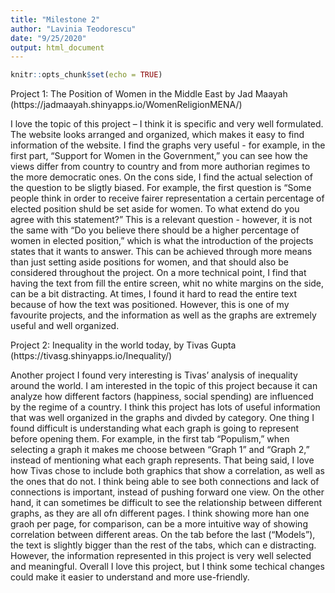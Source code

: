 ```yaml
---
title: "Milestone 2"
author: "Lavinia Teodorescu"
date: "9/25/2020"
output: html_document
---
```


```r
knitr::opts_chunk$set(echo = TRUE)
```

Project 1: The Position of Women in the Middle East by Jad Maayah (https://jadmaayah.shinyapps.io/WomenReligionMENA/)

I love the topic of this project -- I think it is specific and very well formulated. The website looks arranged and organized, which makes it easy to find information of the website. I find the graphs very useful - for example, in the first part, "Support for Women in the Government," you can see how the views differ from country to country and from more authorian regimes to the more democratic ones. On the cons side, I find the actual selection of the question to be sligtly biased. For example, the first question is "Some people think in order to receive fairer representation a certain percentage of elected position shuld be set aside for women. To what extend do you agree with this statement?" This is a relevant question - however, it is not the same with "Do you believe there should be a higher percentage of women in elected position," which is what the introduction of the projects states that it wants to answer. This can be achieved through more means than just setting aside positions for women, and that should also be considered throughout the project. On a more technical point, I find that having the text from fill the entire screen, whit no white margins on the side, can be a bit distracting. At times, I found it hard to read the entire text because of how the text was positioned. However, this is one of my favourite projects, and the information as well as the graphs are extremely useful and well organized. 



Project 2: Inequality in the world today, by Tivas Gupta (https://tivasg.shinyapps.io/Inequality/)

Another project I found very interesting is Tivas' analysis of inequality around the world. I am interested in the topic of this project because it can analyze how different factors (happiness, social spending) are influenced by the regime of a country. I think this project has lots of useful information that was well organized in the graphs and divded by category. One thing I found difficult is understanding what each graph is going to represent before opening them. For example, in the first tab "Populism," when selecting a graph it makes me choose between "Graph 1" and "Graph 2," instead of mentioning what each graph represents. That being said, I love how Tivas chose to include both graphics that show a correlation, as well as the ones that do not. I think being able to see both connections and lack of connections is important, instead of pushing forward one view. On the other hand, it can sometimes be difficult to see the relationship between different graphs, as they are all ofn different pages. I think showing more han one graoh per page, for comparison, can be a more intuitive way of showing correlation between different areas. On the tab before the last ("Models"), the text is slightly bigger than the rest of the tabs, which can e distracting. However, the information represented in this project is very well selected and meaningful. Overall I love this project, but I think some techical changes could make it easier to understand and more use-friendly. 